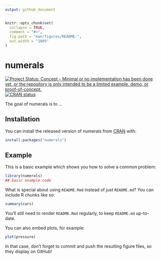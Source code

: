 ```yaml
---
output: github_document
---
```


<!-- README.md is generated from README.Rmd. Please edit that file -->

```r
knitr::opts_chunk$set(
  collapse = TRUE,
  comment = "#>",
  fig.path = "man/figures/README-",
  out.width = "100%"
)
```

# numerals

<!-- badges: start -->
[![Project Status: Concept – Minimal or no implementation has been done yet, or the repository is only intended to be a limited example, demo, or proof-of-concept.](https://www.repostatus.org/badges/latest/concept.svg)](https://www.repostatus.org/#concept)
[![CRAN status](https://www.r-pkg.org/badges/version/numerals)](https://CRAN.R-project.org/package=numerals)
<!-- badges: end -->

The goal of numerals is to ...

## Installation

You can install the released version of numerals from [CRAN](https://CRAN.R-project.org) with:

``` r
install.packages("numerals")
```

## Example

This is a basic example which shows you how to solve a common problem:

```r
library(numerals)
## basic example code
```

What is special about using `README.Rmd` instead of just `README.md`? You can include R chunks like so:

```r
summary(cars)
```

You'll still need to render `README.Rmd` regularly, to keep `README.md` up-to-date.

You can also embed plots, for example:

```r
plot(pressure)
```

In that case, don't forget to commit and push the resulting figure files, so they display on GitHub!

